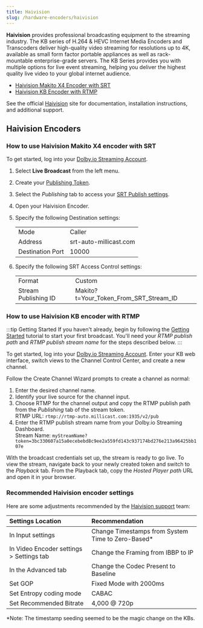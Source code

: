 ```yaml
---
title: Haivision
slug: /hardware-encoders/haivision
---
```


**Haivision** provides professional broadcasting equipment to the streaming industry. The KB series of H.264 & HEVC Internet Media Encoders and Transcoders deliver high-quality video streaming for resolutions up to 4K, available as small form factor portable appliances as well as rack-mountable enterprise-grade servers. The KB Series provides you with multiple options for live event streaming, helping you deliver the highest quality live video to your global internet audience.

- [Haivision Makito X4 Encoder with SRT](#how-to-use-haivision-makito-x4-encoder-with-srt)
- [Haivision KB Encoder with RTMP](#how-to-use-haivision-kb-encoder-with-rtmp)

See the official [Haivision](https://www.haivision.com/) site for documentation, installation instructions, and additional support.

## Haivision Encoders

### How to use Haivision Makito X4 encoder with SRT

To get started, log into your [Dolby.io Streaming Account](https://dashboard.dolby.io/signin).

1. Select **Live Broadcast** from the left menu.

2. Create your [Publishing Token](/millicast/streaming-dashboard/managing-your-tokens.mdx#create-a-publish-token).

3. Select the _Publishing_ tab to access your [SRT Publish settings](/millicast/broadcast/srt.mdx).

4. Open your Haivision Encoder.

5. Specify the following Destination settings:

   |                  |                        |
   | :--------------- | :--------------------- |
   | Mode             | Caller                 |
   | Address          | srt-auto-millicast.com |
   | Destination Port | 10000                  |

6. Specify the following SRT Access Control settings:

   |                      |                                        |
   | :------------------- | :------------------------------------- |
   | Format               | Custom                                 |
   | Stream Publishing ID | Makito?t=Your_Token_From_SRT_Stream_ID |

### How to use Haivision KB encoder with RTMP

:::tip Getting Started
If you haven't already, begin by following the [Getting Started](/millicast/getting-started/index.mdx) tutorial to start your first broadcast. You'll need your _RTMP publish path_ and _RTMP publish stream name_ for the steps described below.
:::

To get started, log into your [Dolby.io Streaming Account](https://dashboard.dolby.io/signin). Enter your KB web interface, switch views to the Channel Control Center, and create a new channel.

Follow the Create Channel Wizard prompts to create a channel as normal:

1. Enter the desired channel name.
2. Identify your live source for the channel input.
3. Choose RTMP for the channel output and copy the RTMP publish path from the _Publishing_ tab of the stream token.  
   RTMP URL: `rtmp://rtmp-auto.millicast.com:1935/v2/pub`
4. Enter the RTMP publish stream name from your Dolby.io Streaming Dashboard.  
   Stream Name: `myStreamName?token=3bc330607a15a0ecebebd8c9ee2a559fd143c937174bd276e213a96425bb107e`

With the broadcast credentials set up, the stream is ready to go live. To view the stream, navigate back to your newly created token and switch to the _Playback_ tab. From the Playback tab, copy the _Hosted Player path_ URL and open it in your browser.

### Recommended Haivision encoder settings

Here are some adjustments recommended by the [Haivision support](https://www.haivision.com/support/) team:

| Settings Location                        | Recommendation                                     |
| :--------------------------------------- | :------------------------------------------------- |
| In Input settings                        | Change Timestamps from System Time to Zero-Based\* |
| In Video Encoder settings > Settings tab | Change the Framing from IBBP to IP                 |
| In the Advanced tab                      | Change the Codec Present to Baseline               |
| Set GOP                                  | Fixed Mode with 2000ms                             |
| Set Entropy coding mode                  | CABAC                                              |
| Set Recommended Bitrate                  | 4,000 @ 720p                                       |

\*Note: The timestamp seeding seemed to be the magic change on the KBs.
